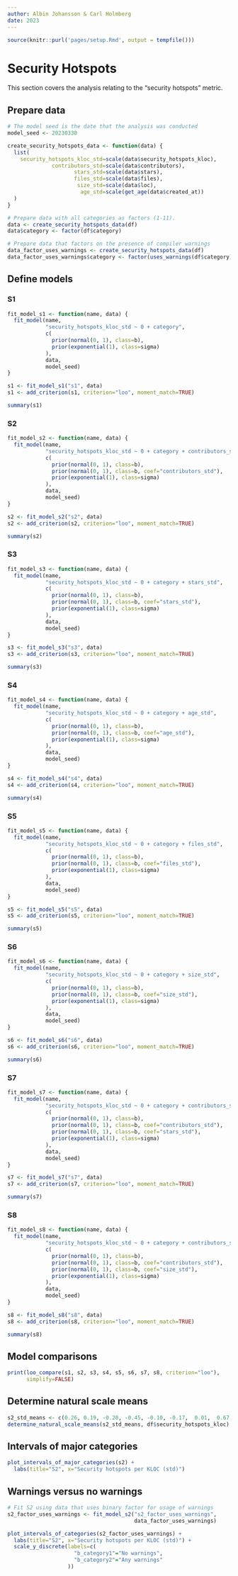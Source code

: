 ```yaml
---
author: Albin Johansson & Carl Holmberg
date: 2023
---
```


```r
source(knitr::purl('pages/setup.Rmd', output = tempfile()))
```

# Security Hotspots

This section covers the analysis relating to the "security hotspots" metric.

## Prepare data

```r
# The model seed is the date that the analysis was conducted
model_seed <- 20230330

create_security_hotspots_data <- function(data) {
  list(
    security_hotspots_kloc_std=scale(data$security_hotspots_kloc),
              contributors_std=scale(data$contributors),
                     stars_std=scale(data$stars),
                     files_std=scale(data$files),
                      size_std=scale(data$loc),
                       age_std=scale(get_age(data$created_at))
  )
}

# Prepare data with all categories as factors (1-11).
data <- create_security_hotspots_data(df)
data$category <- factor(df$category)

# Prepare data that factors on the presence of compiler warnings
data_factor_uses_warnings <- create_security_hotspots_data(df)
data_factor_uses_warnings$category <- factor(uses_warnings(df$category))
```

## Define models

### S1

```r
fit_model_s1 <- function(name, data) {
  fit_model(name,
            "security_hotspots_kloc_std ~ 0 + category",
            c(
              prior(normal(0, 1), class=b),
              prior(exponential(1), class=sigma)
            ),
            data,
            model_seed)
}

s1 <- fit_model_s1("s1", data)
s1 <- add_criterion(s1, criterion="loo", moment_match=TRUE)

summary(s1)
```

### S2

```r
fit_model_s2 <- function(name, data) {
  fit_model(name,
            "security_hotspots_kloc_std ~ 0 + category + contributors_std",
            c(
              prior(normal(0, 1), class=b),
              prior(normal(0, 1), class=b, coef="contributors_std"),
              prior(exponential(1), class=sigma)
            ),
            data,
            model_seed)
}

s2 <- fit_model_s2("s2", data)
s2 <- add_criterion(s2, criterion="loo", moment_match=TRUE)

summary(s2)
```

### S3

```r
fit_model_s3 <- function(name, data) {
  fit_model(name,
            "security_hotspots_kloc_std ~ 0 + category + stars_std",
            c(
              prior(normal(0, 1), class=b),
              prior(normal(0, 1), class=b, coef="stars_std"),
              prior(exponential(1), class=sigma)
            ),
            data,
            model_seed)
}

s3 <- fit_model_s3("s3", data)
s3 <- add_criterion(s3, criterion="loo", moment_match=TRUE)

summary(s3)
```

### S4

```r
fit_model_s4 <- function(name, data) {
  fit_model(name,
            "security_hotspots_kloc_std ~ 0 + category + age_std",
            c(
              prior(normal(0, 1), class=b),
              prior(normal(0, 1), class=b, coef="age_std"),
              prior(exponential(1), class=sigma)
            ),
            data,
            model_seed)
}

s4 <- fit_model_s4("s4", data)
s4 <- add_criterion(s4, criterion="loo", moment_match=TRUE)

summary(s4)
```

### S5

```r
fit_model_s5 <- function(name, data) {
  fit_model(name,
            "security_hotspots_kloc_std ~ 0 + category + files_std",
            c(
              prior(normal(0, 1), class=b),
              prior(normal(0, 1), class=b, coef="files_std"),
              prior(exponential(1), class=sigma)
            ),
            data,
            model_seed)
}

s5 <- fit_model_s5("s5", data)
s5 <- add_criterion(s5, criterion="loo", moment_match=TRUE)

summary(s5)
```

### S6

```r
fit_model_s6 <- function(name, data) {
  fit_model(name,
            "security_hotspots_kloc_std ~ 0 + category + size_std",
            c(
              prior(normal(0, 1), class=b),
              prior(normal(0, 1), class=b, coef="size_std"),
              prior(exponential(1), class=sigma)
            ),
            data,
            model_seed)
}

s6 <- fit_model_s6("s6", data)
s6 <- add_criterion(s6, criterion="loo", moment_match=TRUE)

summary(s6)
```

### S7

```r
fit_model_s7 <- function(name, data) {
  fit_model(name,
            "security_hotspots_kloc_std ~ 0 + category + contributors_std + stars_std",
            c(
              prior(normal(0, 1), class=b),
              prior(normal(0, 1), class=b, coef="contributors_std"),
              prior(normal(0, 1), class=b, coef="stars_std"),
              prior(exponential(1), class=sigma)
            ),
            data,
            model_seed)
}

s7 <- fit_model_s7("s7", data)
s7 <- add_criterion(s7, criterion="loo", moment_match=TRUE)

summary(s7)
```

### S8

```r
fit_model_s8 <- function(name, data) {
  fit_model(name,
            "security_hotspots_kloc_std ~ 0 + category + contributors_std + size_std",
            c(
              prior(normal(0, 1), class=b),
              prior(normal(0, 1), class=b, coef="contributors_std"),
              prior(normal(0, 1), class=b, coef="size_std"),
              prior(exponential(1), class=sigma)
            ),
            data,
            model_seed)
}

s8 <- fit_model_s8("s8", data)
s8 <- add_criterion(s8, criterion="loo", moment_match=TRUE)

summary(s8)
```

## Model comparisons

```r
print(loo_compare(s1, s2, s3, s4, s5, s6, s7, s8, criterion="loo"),
      simplify=FALSE)
```

## Determine natural scale means

```r
s2_std_means <- c(0.26, 0.19, -0.20, -0.45, -0.10, -0.17,  0.01,  0.67, -0.39, -0.16, -0.19)
determine_natural_scale_means(s2_std_means, df$security_hotspots_kloc)
```

## Intervals of major categories

```r
plot_intervals_of_major_categories(s2) +
  labs(title="S2", x="Security hotspots per KLOC (std)")
```

## Warnings versus no warnings

```r
# Fit S2 using data that uses binary factor for usage of warnings
s2_factor_uses_warnings <- fit_model_s2("s2_factor_uses_warnings",
                                        data_factor_uses_warnings)

plot_intervals_of_categories(s2_factor_uses_warnings) +
  labs(title="S2", x="Security hotspots per KLOC (std)") +
  scale_y_discrete(labels=c(
                     "b_category1"="No warnings",
                     "b_category2"="Any warnings"
                   ))
```
